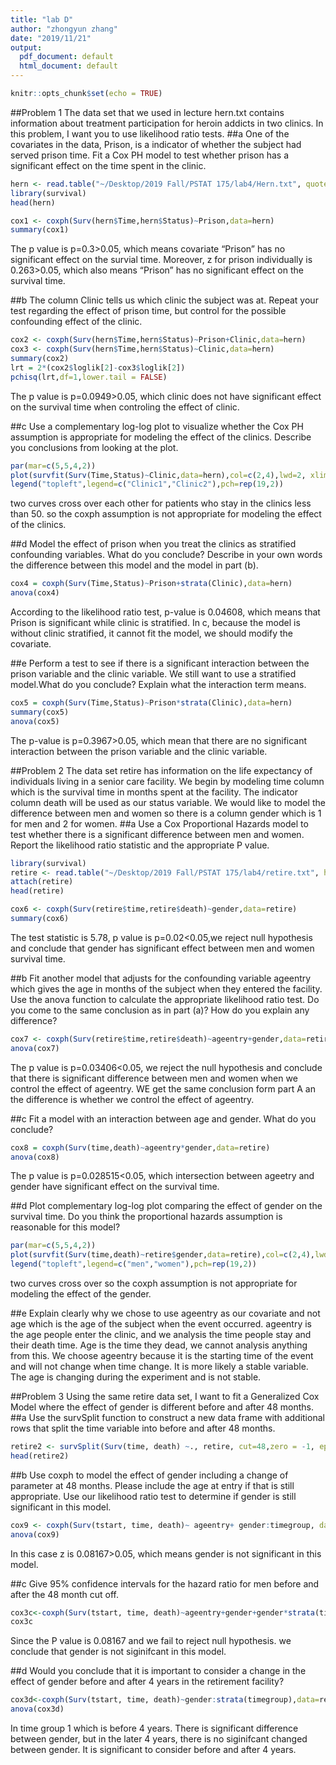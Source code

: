 ```yaml
---
title: "lab D"
author: "zhongyun zhang"
date: "2019/11/21"
output:
  pdf_document: default
  html_document: default
---
```


```r
knitr::opts_chunk$set(echo = TRUE)
```

##Problem 1
The data set that we used in lecture hern.txt contains information about treatment participation for heroin addicts in two clinics. In this problem, I want you to use likelihood ratio tests.
##a
One of the covariates in the data, Prison, is a indicator of whether the subject had served prison time. Fit a Cox PH model to test whether prison has a significant effect on the time spent in the clinic.
```r
hern <- read.table("~/Desktop/2019 Fall/PSTAT 175/lab4/Hern.txt", quote="\"", comment.char="")
library(survival)
head(hern)
```
```r
cox1 <- coxph(Surv(hern$Time,hern$Status)~Prison,data=hern)
summary(cox1)
```
The p value is  p=0.3>0.05, which means covariate "Prison" has no significant effect on the survial time. Moreover, z for prison individually is 0.263>0.05, which also means "Prison" has no significant effect on the survival time.

##b
The column Clinic tells us which clinic the subject was at. Repeat your test regarding the effect of prison time, but control for the possible confounding effect of the clinic.
```r
cox2 <- coxph(Surv(hern$Time,hern$Status)~Prison+Clinic,data=hern)
cox3 <- coxph(Surv(hern$Time,hern$Status)~Clinic,data=hern)
summary(cox2)
lrt = 2*(cox2$loglik[2]-cox3$loglik[2]) 
pchisq(lrt,df=1,lower.tail = FALSE)
```
The p value is   p=0.0949>0.05, which clinic does not have significant effect on the survival time when controling the effect of clinic.

##c
Use a complementary log-log plot to visualize whether the Cox PH assumption is appropriate for modeling the effect of the clinics. Describe you conclusions from looking at the plot.


```r
par(mar=c(5,5,4,2))
plot(survfit(Surv(Time,Status)~Clinic,data=hern),col=c(2,4),lwd=2, xlim=c(5,1000),fun="cloglog",main="Log-Log Plot",ylab="log(-log(S(t)))",xlab="Day in clinics")
legend("topleft",legend=c("Clinic1","Clinic2"),pch=rep(19,2))

```
two curves cross over each other for patients who stay in the clinics less than 50. so the coxph assumption is not appropriate for modeling the effect of the clinics.

##d
Model the effect of prison when you treat the clinics as stratified confounding variables. What do you conclude? Describe in your own words the difference between this model and the model in part (b).
```r
cox4 = coxph(Surv(Time,Status)~Prison+strata(Clinic),data=hern) 
anova(cox4)
```
According to the likelihood ratio test, p-value is 0.04608, which means that Prison is significant while clinic is stratified. In c, because the model is without clinic stratified, it cannot fit the model, we should modify the covariate.

##e
Perform a test to see if there is a significant interaction between the prison variable and the clinic variable. We still want to use a stratified model.What do you conclude? Explain what the interaction term means.
```r
cox5 = coxph(Surv(Time,Status)~Prison*strata(Clinic),data=hern) 
summary(cox5)
anova(cox5)
```
The p-value is p=0.3967>0.05, which mean that there are no significant interaction between the prison variable and the clinic variable.

##Problem 2
The data set retire has information on the life expectancy of individuals living in a senior care facility. We begin by modeling time column which is the survival time in months spent at the facility. The indicator column death will be used as our status variable. We would like to model the difference between men and women so there is a column gender which is 1 for men and 2 for women.
##a
Use a Cox Proportional Hazards model to test whether there is a significant difference between men and women. Report the likelihood ratio statistic and the appropriate P value.
```r
library(survival)
retire <- read.table("~/Desktop/2019 Fall/PSTAT 175/lab4/retire.txt", header=TRUE)
attach(retire)
head(retire)
```
```r
cox6 <- coxph(Surv(retire$time,retire$death)~gender,data=retire)
summary(cox6)
```
The test statistic is 5.78, p value is p=0.02<0.05,we reject null hypothesis and conclude that gender has significant effect between men and women survival time.

##b
Fit another model that adjusts for the confounding variable ageentry which gives the age in months of the subject when they entered the facility. Use the anova function to calculate the appropriate likelihood ratio test. Do you come to the same conclusion as in part (a)? How do you explain any difference?
```r
cox7 <- coxph(Surv(retire$time,retire$death)~ageentry+gender,data=retire)
anova(cox7)
```
The p value is p=0.03406<0.05, we reject the null hypothesis and conclude that there is significant difference between men and women when we control the effect of ageentry. WE get the same conclusion form part A an the difference is whether we control the effect of ageentry.

##c
Fit a model with an interaction between age and gender. What do you conclude?
```r
cox8 = coxph(Surv(time,death)~ageentry*gender,data=retire) 
anova(cox8)
```
The p value is p=0.028515<0.05, which intersection between ageetry and gender have significant effect on the survival time.

##d
Plot complementary log-log plot comparing the effect of gender on the survival time. Do you think the proportional hazards assumption is reasonable for this model?
```r
par(mar=c(5,5,4,2))
plot(survfit(Surv(time,death)~retire$gender,data=retire),col=c(2,4),lwd=2, xlim=c(5,1000),fun="cloglog",main="Log-Log Plot",ylab="log(-log(S(t)))",xlab="Day in clinics")
legend("topleft",legend=c("men","women"),pch=rep(19,2))
```
two curves cross over  so the coxph assumption is not appropriate for modeling the effect of the gender.

##e
Explain clearly why we chose to use ageentry as our covariate and not age which is the age of the subject when the event occurred.
ageentry is the age people enter the clinic, and we analysis the time people stay and their death time. Age is the time they dead, we cannot analysis anything from this.
We choose ageentry because it is the starting time of the event and will not change when time change. It is more likely a stable variable. The age is changing during the experiment and is not stable.


##Problem 3
Using the same retire data set, I want to fit a Generalized Cox Model where the effect of gender is different before and after 48 months.
##a
Use the survSplit function to construct a new data frame with additional rows that split the time variable into before and after 48 months.
```r
retire2 <- survSplit(Surv(time, death) ~., retire, cut=48,zero = -1, episode ="timegroup")
head(retire2)
```

##b
Use coxph to model the effect of gender including a change of parameter at 48 months. Please include the age at entry if that is still appropriate. Use our likelihood ratio test to determine if gender is still significant in this model.
```r
cox9 <- coxph(Surv(tstart, time, death)~ ageentry+ gender:timegroup, data = retire2) 
anova(cox9)
```
In this case z is 0.08167>0.05, which means gender is not significant in this model.

##c
Give 95% confidence intervals for the hazard ratio for men before and after the 48 month cut off.
```r
cox3c<-coxph(Surv(tstart, time, death)~ageentry+gender+gender*strata(timegroup),data=retire2)
cox3c

```
Since the P value is 0.08167 and we fail to reject null hypothesis. we conclude that gender is not siginifcant in this model.


##d
Would you conclude that it is important to consider a change in the effect of gender before and after 4 years in the retirement facility?
```r
cox3d<-coxph(Surv(tstart, time, death)~gender:strata(timegroup),data=retire2)
anova(cox3d)
```
In time group 1 which is before 4 years. There is significant difference between gender, but in the later 4 years, there is no siginifcant changed between gender. It is significant to consider before and after 4 years.